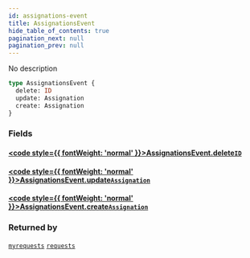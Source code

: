 ```yaml
---
id: assignations-event
title: AssignationsEvent
hide_table_of_contents: true
pagination_next: null
pagination_prev: null
---
```








No description

```graphql
type AssignationsEvent {
  delete: ID
  update: Assignation
  create: Assignation
}
```


### Fields

#### [<code style={{ fontWeight: 'normal' }}>AssignationsEvent.<b>delete</b></code>](#)<Bullet />[`ID`](/docs/schemas/arkitekt/scalars/id) <Badge class="secondary" text="scalar"/>
> 
> 

#### [<code style={{ fontWeight: 'normal' }}>AssignationsEvent.<b>update</b></code>](#)<Bullet />[`Assignation`](/docs/schemas/arkitekt/objects/assignation) <Badge class="secondary" text="object"/>
> 
> 

#### [<code style={{ fontWeight: 'normal' }}>AssignationsEvent.<b>create</b></code>](#)<Bullet />[`Assignation`](/docs/schemas/arkitekt/objects/assignation) <Badge class="secondary" text="object"/>
> 
> 



### Returned by

[`myrequests`](/docs/schemas/arkitekt/subscriptions/myrequests)  <Badge class="secondary" text="subscription"/><Bullet />[`requests`](/docs/schemas/arkitekt/subscriptions/requests)  <Badge class="secondary" text="subscription"/>



